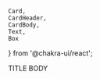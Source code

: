     Card,
    CardHeader,
    CardBody,
    Text,
    Box
} from '@chakra-ui/react';


<Card border='1px' borderColor='gray.100' mt={2} mb={2}>
    <CardBody>
        <Box mb={2}>
            <Text fontSize="lg" as="b" color="cyan.600">
                TITLE
            </Text>
        </Box>
            BODY
    </CardBody>
</Card>